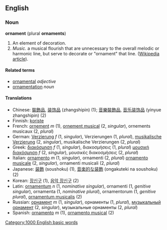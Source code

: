 ==English==
===Noun===
'''ornament''' (plural '''ornaments''')

#An element of decoration.
#''Music.'' a musical flourish that are unnecessary to the overall melodic or harmonic line, but serve to decorate or "ornament" that line. ([[w:Ornament (music)|Wikipedia article]]).

====Related terms====
*[[ornamental]] ''adjective''
*[[ornamentation]] ''noun''

====Translations====
*Chinese: [[裝飾品]], [[装饰品]] (zhangshipin) (1); [[音樂裝飾品]], [[音乐装饰品]] (yinyue zhangshipin) (2)
*Finnish: [[koriste]]
*French: [[ornement]] ''m'' (1), [[ornement musical]] (2, ''singular''), ornements musicaux (2, ''plural'')
*German: [[Verzierung]] ''f'' (1, ''singular''), Verzierungen (1, ''plural''), [[musikalische Verzierung]] (2, ''singular''), musikalische Verzierungen (2, ''plural'')
*Greek: [[διακόσμηση]] ''f'' (1, ''singular''), διακοσμήσεις (1, ''plural'') [[μουσική διακόσμηση]] ''f'' (2, ''singular''), μουσικές διακοσμήσεις (2, ''plural'')
*Italian: [[ornamento]] ''m'' (1, ''singular''), ornamenti (2, ''plural'') [[ornamento musicale]] (2, ''singular''), ornamenti musicali (2, ''plural'')
*Japanese: [[装飾]] (soushoku) (1), [[音楽的な装飾]] (ongakuteki na soushoku) (2)
*Korean: [[장신구]] (1), [[음악 장신구]] (2)
*Latin: [[ornamentum]] ''n'' (1, ''nominative singular''), ornamenti (1, ''genitive singular''), ornamenta (1, ''nominative plural''), ornamentorum (1, ''genitive plural''), [[ornamentum musicalis]] (2)
*Russian: [[орнамент]] ''m'' (1, ''singular''), орнаменты (1, ''plural''), [[музыкальный орнамент]] (2, ''singular''), музыкальные орнаменты (2, ''plural'')
*Spanish: [[ornamento]] ''m'' (1), [[ornamento musical]] (2)

[[Category:1000 English basic words]]